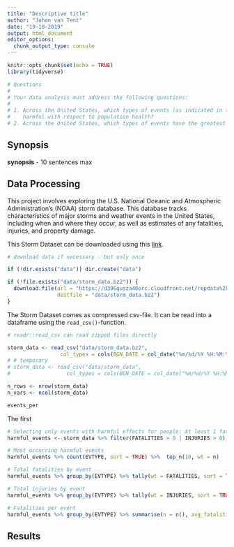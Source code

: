 ```yaml
---
title: "Descriptive title"
author: "Johan van Tent"
date: "19-10-2019"
output: html_document
editor_options: 
  chunk_output_type: console
---
```


```r
knitr::opts_chunk$set(echo = TRUE)
library(tidyverse)

# Questions
# 
# Your data analysis must address the following questions:
# 
# 1. Across the United States, which types of events (as indicated in the EVTYPE variable) are most
#    harmful with respect to population health?
# 2. Across the United States, which types of events have the greatest economic consequences?

```

## Synopsis

**synopsis** - 10 sentences max

## Data Processing

This project involves exploring the U.S. National Oceanic and Atmospheric Administration's (NOAA) storm database. This database tracks characteristics of major storms and weather events in the United States, including when and where they occur, as well as estimates of any fatalities, injuries, and property damage.

This Storm Dataset can be downloaded using this [link](https://d396qusza40orc.cloudfront.net/repdata%2Fdata%2FStormData.csv.bz2).

```r

# download data if necessary - but only once

if (!dir.exists("data")) dir.create("data")

if (!file.exists("data/storm_data.bz2")) { 
  download.file(url = "https://d396qusza40orc.cloudfront.net/repdata%2Fdata%2FStormData.csv.bz2",
                destfile = "data/storm_data.bz2")
}
```

The Storm Dataset comes as compressed csv-file. It can be read into a dataframe using the `read_csv()`-function.

```r

# readr::read_csv can read zipped files directly

storm_data <- read_csv("data/storm_data.bz2",
                 col_types = cols(BGN_DATE = col_date("%m/%d/%Y %H:%M:%S")))
# # temporary
# storm_data <- read_csv("data/storm_data",
#                  col_types = cols(BGN_DATE = col_date("%m/%d/%Y %H:%M:%S"))) 

```

```r

n_rows <- nrow(storm_data)
n_vars <- ncol(storm_data)

events_per

```


The first 



```r
# Selecting only events with harmful effects for people: At least 1 fatality or 1 injury
harmful_events <- storm_data %>% filter(FATALITIES > 0 | INJURIES > 0)

# Most occurring harmful events
harmful_events %>% count(EVTYPE, sort = TRUE) %>%  top_n(10, wt = n)

# Total fatalities by event
harmful_events %>% group_by(EVTYPE) %>% tally(wt = FATALITIES, sort = TRUE) %>% ungroup() %>% top_n(10, wt = n)

# Total injuries by event
harmful_events %>% group_by(EVTYPE) %>% tally(wt = INJURIES, sort = TRUE) %>% ungroup() %>% top_n(10, wt = n)

# Fatalities per event
harmful_events %>% group_by(EVTYPE) %>% summarise(n = n(), avg_fatalities = mean(FATALITIES, na.rm = TRUE)) %>% arrange(desc(avg_fatalities)) %>% filter(n > 5 ) %>%  top_n(10, wt = avg_fatalities)


```




## Results